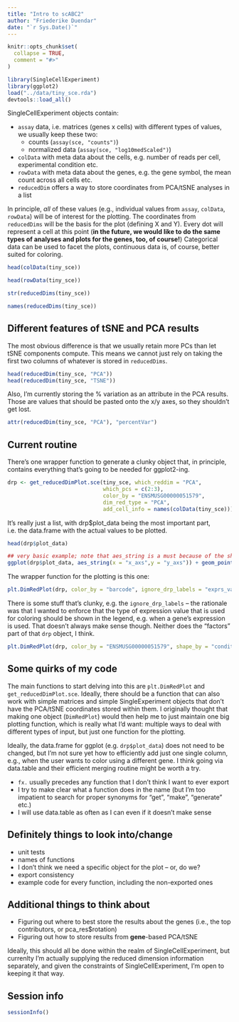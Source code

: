 ```yaml
---
title: "Intro to scABC2"
author: "Friederike Duendar"
date: "`r Sys.Date()`"
---
```


```r
knitr::opts_chunk$set(
  collapse = TRUE,
  comment = "#>"
)
```

```r
library(SingleCellExperiment)
library(ggplot2)
load("../data/tiny_sce.rda")
devtools::load_all()
```


SingleCellExperiment objects contain:

* `assay` data, i.e. matrices (genes x cells) with different types of values, we usually keep these two:
  - counts (`assay(sce, "counts")`)
  - normalized data (`assay(sce, "log10medScaled")`)
* `colData` with meta data about the cells, e.g. number of reads per cell, experimental condition etc.
* `rowData` with meta data about the genes, e.g. the gene symbol, the mean count across all cells etc.
* `reducedDim` offers a way to store coordinates from PCA/tSNE analyses in a list

In principle, _all_ of these values (e.g., individual values from `assay`, `colData`, `rowData`) will be of interest for the plotting.
The coordinates from `reducedDims` will be the basis for the plot (defining X and Y).
Every dot will represent a cell at this point (__in the future, we would like to do the same types of analyses and plots for the genes, too, of course!__)
Categorical data can be used to facet the plots, continuous data is, of course, better suited for coloring.

```r
head(colData(tiny_sce))
```

```r
head(rowData(tiny_sce))
```

```r
str(reducedDims(tiny_sce))

names(reducedDims(tiny_sce))
```

## Different features of tSNE and PCA results

The most obvious difference is that we usually retain more PCs than let tSNE components compute.
This means we cannot just rely on taking the first two columns of whatever is stored in `reducedDims`.

```r
head(reducedDim(tiny_sce, "PCA"))
head(reducedDim(tiny_sce, "TSNE"))
```

Also, I'm currently storing the % variation as an attribute in the PCA results.
Those are values that should be pasted onto the x/y axes, so they shouldn't get lost.

```r
attr(reducedDim(tiny_sce, "PCA"), "percentVar")
```

## Current routine

There's one wrapper function to generate a clunky object that, in principle, contains everything that's going to be needed for ggplot2-ing.

```r
drp <- get_reducedDimPlot.sce(tiny_sce, which_reddim = "PCA",
                              which_pcs = c(2:3), 
                              color_by = "ENSMUSG00000051579",
                              dim_red_type = "PCA",
                              add_cell_info = names(colData(tiny_sce)))
```

It's really just a list, with drp$plot_data being the most important part, i.e. the data.frame with the actual values to be plotted.

```r
head(drp$plot_data)
```

```r
## very basic example; note that aes_string is a must because of the shiny-application further down the road
ggplot(drp$plot_data, aes_string(x = "x_axs",y = "y_axs")) + geom_point(aes_string(color = "log10_total_features"), size = 4)
```

The wrapper function for the plotting is this one:

```r
plt.DimRedPlot(drp, color_by = "barcode", ignore_drp_labels = "exprs_val_type", circle_by = "condition")
```
 
There is some stuff that's clunky, e.g. the `ignore_drp_labels` -- the rationale was that I wanted to enforce that the type of expression value that is used for coloring should be shown in the legend, e.g. when a gene's expression is used. That doesn't always make sense though. Neither does the "factors" part of that `drp` object, I think.

```r
plt.DimRedPlot(drp, color_by = "ENSMUSG00000051579", shape_by = "condition")
```



## Some quirks of my code

The main functions to start delving into this are `plt.DimRedPlot` and `get_reducedDimPlot.sce`.
Ideally, there should be a function that can also work with simple matrices and simple SingleExperiment objects that don't have the PCA/tSNE coordinates stored within them.
I originally thought that making one object (`DimRedPlot`) would then help me to just maintain one big plotting function, which is really what I'd want: multiple ways to deal with different types of input, but just one function for the plotting.

Ideally, the data.frame for ggplot (e.g. `drp$plot_data`) does not need to be changed, but I'm not sure yet how to efficiently add just one single column, e.g., when the user wants to color using a different gene. I think going via data.table and their efficient merging routine might be worth a try.

* `fx.` usually precedes any function that I don't think I want to ever export
* I try to make clear what a function does in the name (but I'm too impatient to search for proper synonyms for "get", "make", "generate" etc.)
* I will use data.table as often as I can even if it doesn't make sense

## Definitely things to look into/change

* unit tests
* names of functions
* I don't think we need a specific object for the plot -- or, do we?
* export consistency
* example code for every function, including the non-exported ones

## Additional things to think about

* Figuring out where to best store the results about the genes (i.e., the top contributors, or pca_res$rotation)
* Figuring out how to store results from __gene__-based PCA/tSNE

Ideally, this should all be done within the realm of SingleCellExperiment, but currenlty I'm actually
supplying the reduced dimension information separately, and given the constraints of SingleCellExperiment, I'm open to keeping it that way.


## Session info {.unnumbered}

```r
sessionInfo()
```
